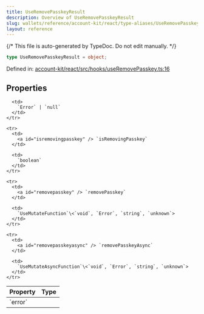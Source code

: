 ```yaml
---
title: UseRemovePasskeyResult
description: Overview of UseRemovePasskeyResult
slug: wallets/reference/account-kit/react/type-aliases/UseRemovePasskeyResult
layout: reference
---
```


{/* This file is auto-generated by TypeDoc. Do not edit manually. */}

```ts
type UseRemovePasskeyResult = object;
```

Defined in: [account-kit/react/src/hooks/useRemovePasskey.ts:16](https://github.com/alchemyplatform/aa-sdk/blob/17aad1f572375d42a06c7e3238078a88a435d459/account-kit/react/src/hooks/useRemovePasskey.ts#L16)

## Properties

<table>
  <thead>
    <tr>
      <th align="left">Property</th>
      <th align="left">Type</th>
    </tr>
  </thead>

  <tbody>
    <tr>
      <td>
        <a id="error" /> `error`
      </td>

      <td>
        `Error` | `null`
      </td>
    </tr>

    <tr>
      <td>
        <a id="isremovingpasskey" /> `isRemovingPasskey`
      </td>

      <td>
        `boolean`
      </td>
    </tr>

    <tr>
      <td>
        <a id="removepasskey" /> `removePasskey`
      </td>

      <td>
        `UseMutateFunction`\<`void`, `Error`, `string`, `unknown`>
      </td>
    </tr>

    <tr>
      <td>
        <a id="removepasskeyasync" /> `removePasskeyAsync`
      </td>

      <td>
        `UseMutateAsyncFunction`\<`void`, `Error`, `string`, `unknown`>
      </td>
    </tr>

  </tbody>
</table>

